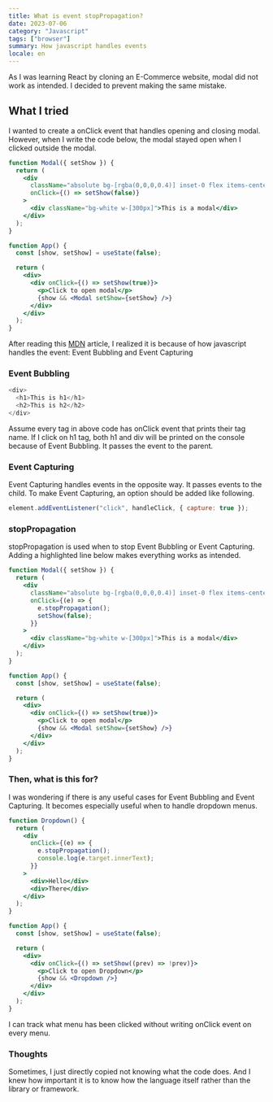 ```yaml
---
title: What is event stopPropagation?
date: 2023-07-06
category: "Javascript"
tags: ["browser"]
summary: How javascript handles events
locale: en
---
```


As I was learning React by cloning an E-Commerce website, modal did not work as intended. I decided to prevent making the same mistake.

## What I tried

I wanted to create a onClick event that handles opening and closing modal. However, when I write the code below, the modal stayed open when I clicked outside the modal.

```jsx
function Modal({ setShow }) {
  return (
    <div
      className="absolute bg-[rgba(0,0,0,0.4)] inset-0 flex items-center justify-center"
      onClick={() => setShow(false)}
    >
      <div className="bg-white w-[300px]">This is a modal</div>
    </div>
  );
}

function App() {
  const [show, setShow] = useState(false);

  return (
    <div>
      <div onClick={() => setShow(true)}>
        <p>Click to open modal</p>
        {show && <Modal setShow={setShow} />}
      </div>
    </div>
  );
}
```

After reading this [MDN](https://developer.mozilla.org/en-US/docs/Learn/JavaScript/Building_blocks/Events) article, I realized it is because of how javascript handles the event: Event Bubbling and Event Capturing

### Event Bubbling

```js
<div>
  <h1>This is h1</h1>
  <h2>This is h2</h2>
</div>
```

Assume every tag in above code has onClick event that prints their tag name. If I click on h1 tag, both h1 and div will be printed on the console because of Event Bubbling. It passes the event to the parent.

### Event Capturing

Event Capturing handles events in the opposite way. It passes events to the child. To make Event Capturing, an option should be added like following.

```js
element.addEventListener("click", handleClick, { capture: true });
```

### stopPropagation

stopPropagation is used when to stop Event Bubbling or Event Capturing. Adding a highlighted line below makes everything works as intended.

```jsx {6}
function Modal({ setShow }) {
  return (
    <div
      className="absolute bg-[rgba(0,0,0,0.4)] inset-0 flex items-center justify-center"
      onClick={(e) => {
        e.stopPropagation();
        setShow(false);
      }}
    >
      <div className="bg-white w-[300px]">This is a modal</div>
    </div>
  );
}

function App() {
  const [show, setShow] = useState(false);

  return (
    <div>
      <div onClick={() => setShow(true)}>
        <p>Click to open modal</p>
        {show && <Modal setShow={setShow} />}
      </div>
    </div>
  );
}
```

### Then, what is this for?

I was wondering if there is any useful cases for Event Bubbling and Event Capturing. It becomes especially useful when to handle dropdown menus.

```jsx
function Dropdown() {
  return (
    <div
      onClick={(e) => {
        e.stopPropagation();
        console.log(e.target.innerText);
      }}
    >
      <div>Hello</div>
      <div>There</div>
    </div>
  );
}

function App() {
  const [show, setShow] = useState(false);

  return (
    <div>
      <div onClick={() => setShow((prev) => !prev)}>
        <p>Click to open Dropdown</p>
        {show && <Dropdown />}
      </div>
    </div>
  );
}
```

I can track what menu has been clicked without writing onClick event on every menu.

### Thoughts

Sometimes, I just directly copied not knowing what the code does. And I knew how important it is to know how the language itself rather than the library or framework.
